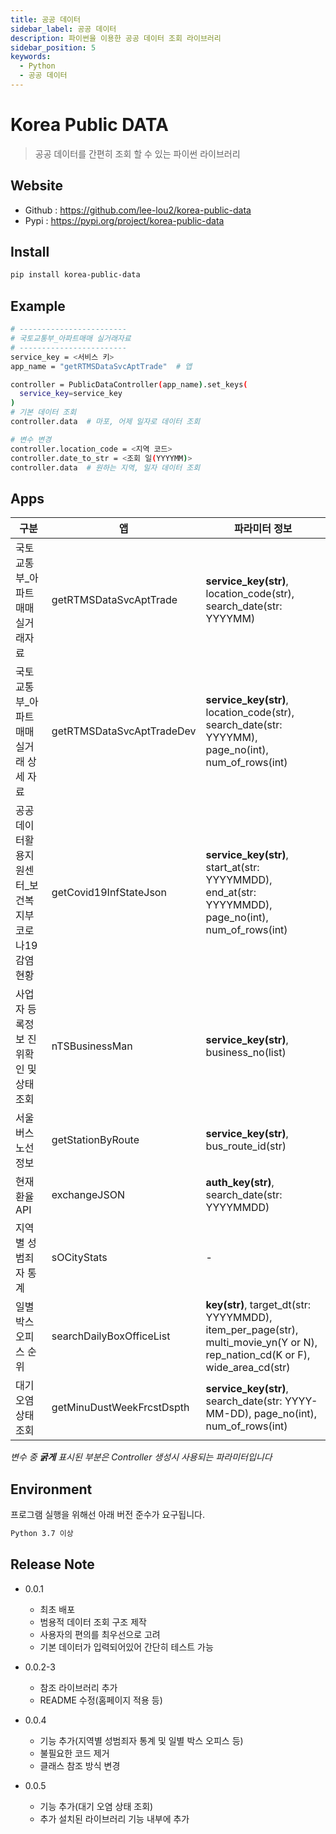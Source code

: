 ```yaml
---
title: 공공 데이터
sidebar_label: 공공 데이터
description: 파이썬을 이용한 공공 데이터 조회 라이브러리
sidebar_position: 5
keywords:
  - Python
  - 공공 데이터
---
```


# Korea Public DATA

> 공공 데이터를 간편히 조회 할 수 있는 파이썬 라이브러리

## Website

- Github : https://github.com/lee-lou2/korea-public-data
- Pypi : https://pypi.org/project/korea-public-data

## Install

```sh
pip install korea-public-data
```

## Example

```sh
# ------------------------
# 국토교통부_아파트매매 실거래자료
# ------------------------
service_key = <서비스 키>
app_name = "getRTMSDataSvcAptTrade"  # 앱

controller = PublicDataController(app_name).set_keys(
  service_key=service_key
)
# 기본 데이터 조회
controller.data  # 마포, 어제 일자로 데이터 조회

# 변수 변경
controller.location_code = <지역 코드>
controller.date_to_str = <조회 일(YYYYMM)>
controller.data  # 원하는 지역, 일자 데이터 조회
```

## Apps

| 구분                            | 앱                         | 파라미터 정보                                                                                                                      |
|-------------------------------|---------------------------|------------------------------------------------------------------------------------------------------------------------------|
| 국토교통부_아파트매매 실거래자료             | getRTMSDataSvcAptTrade    | **service_key(str)**, location_code(str), search_date(str: YYYYMM)                                                           |
| 국토교통부_아파트매매 실거래 상세 자료         | getRTMSDataSvcAptTradeDev | **service_key(str)**, location_code(str), search_date(str: YYYYMM), page_no(int), num_of_rows(int)                           |
| 공공데이터활용지원센터_보건복지부 코로나19 감염 현황 | getCovid19InfStateJson    | **service_key(str)**, start_at(str: YYYYMMDD), end_at(str: YYYYMMDD), page_no(int), num_of_rows(int)                         |
| 사업자 등록정보 진위확인 및 상태조회          | nTSBusinessMan            | **service_key(str)**, business_no(list)                                                                                      |
| 서울 버스 노선 정보                   | getStationByRoute         | **service_key(str)**, bus_route_id(str)                                                                                      |
| 현재 환율 API                     | exchangeJSON              | **auth_key(str)**, search_date(str: YYYYMMDD)                                                                                |                                                     |
| 지역별 성범죄자 통계                   | sOCityStats               | -                                                                                                                            |                                                     |
| 일별 박스 오피스 순위                  | searchDailyBoxOfficeList  | **key(str)**, target_dt(str: YYYYMMDD), item_per_page(str), multi_movie_yn(Y or N), rep_nation_cd(K or F), wide_area_cd(str) |
| 대기 오염 상태 조회                   | getMinuDustWeekFrcstDspth | **service_key(str)**, search_date(str: YYYY-MM-DD), page_no(int), num_of_rows(int)                                           |

*변수 중 **굵게** 표시된 부분은 Controller 생성시 사용되는 파라미터입니다*

## Environment

프로그램 실행을 위해선 아래 버전 준수가 요구됩니다.

```sh
Python 3.7 이상
```

## Release Note

* 0.0.1
    * 최초 배포
    * 범용적 데이터 조회 구조 제작
    * 사용자의 편의를 최우선으로 고려
    * 기본 데이터가 입력되어있어 간단히 테스트 가능

* 0.0.2-3
    * 참조 라이브러리 추가
    * README 수정(홈페이지 적용 등)

* 0.0.4
    * 기능 추가(지역별 성범죄자 통계 및 일별 박스 오피스 등)
    * 불필요한 코드 제거
    * 클래스 참조 방식 변경

* 0.0.5
    * 기능 추가(대기 오염 상태 조회)
    * 추가 설치된 라이브러리 기능 내부에 추가
